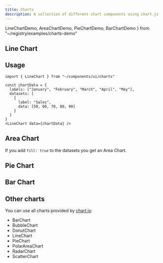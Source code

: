 ```yaml
---
title: Charts
description: A collection of different chart components using chart.js
---
```


  LineChartDemo,
  AreaChartDemo,
  PieChartDemo,
  BarChartDemo
} from "~/registry/examples/charts-demo"

## Line Chart

<LineChartDemo />

## Usage

```tsx
import { LineChart } from "~/components/ui/charts"
```

```tsx
const chartData = {
  labels: ["January", "February", "March", "April", "May"],
  datasets: [
    {
      label: "Sales",
      data: [50, 60, 70, 80, 90]
    }
  ]
}
<LineChart data={chartData} />
```

## Area Chart

If you add `fill: true` to the datasets you get an Area Chart.

<AreaChartDemo />

## Pie Chart

<PieChartDemo />

## Bar Chart

<BarChartDemo />

## Other charts

You can use all charts provided by [chart.js](https://www.chartjs.org/docs/latest/):

- BarChart
- BubbleChart
- DonutChart
- LineChart
- PieChart
- PolarAreaChart
- RadarChart
- ScatterChart
